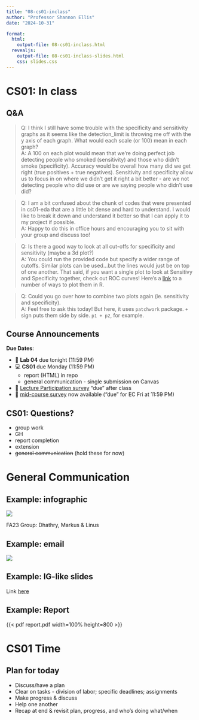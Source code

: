 ```yaml
---
title: "08-cs01-inclass"
author: "Professor Shannon Ellis"
date: "2024-10-31"

format:
  html: 
    output-file: 08-cs01-inclass.html
  revealjs:
    output-file: 08-cs01-inclass-slides.html
    css: slides.css
---
```


# CS01: In class {background-color="#92A86A"}

## Q&A {.smaller}

> Q: I think I still have some trouble with the specificity and sensitivity graphs as it seems like the detection_limit is throwing me off with the y axis of each graph. What would each scale (or 100) mean in each graph?\
> A: A 100 on each plot would mean that we're doing perfect job detecting people who smoked (sensitivity) and those who didn't smoke (specificity). Accuracy would be overall how many did we get right (true positives + true negatives). Sensitivity and specificity allow us to focus in on where we didn't get it right a bit better - are we not detecting people who did use or are we saying people who didn't use did?

> Q: I am a bit confused about the chunk of codes that were presented in cs01-eda that are a little bit dense and hard to understand. I would like to break it down and understand it better so that I can apply it to my project if possible.\
> A: Happy to do this in office hours and encouraging you to sit with your group and discuss too!

> Q: Is there a good way to look at all cut-offs for specificity and sensitivity (maybe a 3d plot?)\
> A: You could run the provided code but specify a wider range of cutoffs. Similar plots can be used...but the lines would just be on top of one another. That said, if you want a single plot to look at Sensitivy and Specificity together, check out ROC curves! Here's a [link](https://rviews.rstudio.com/2019/03/01/some-r-packages-for-roc-curves/) to a number of ways to plot them in R.

> Q: Could you go over how to combine two plots again (ie. sensitivity and specificity).\
> A: Feel free to ask this today! But here, it uses `patchwork` package. `+` sign puts them side by side. `p1 + p2`, for example.

## Course Announcements

**Due Dates**:

-   🔬️ **Lab 04** due tonight (11:59 PM)
-   💻 **CS01** due Monday (11:59 PM)
    -   report (HTML) in repo
    -   general communication - single submission on Canvas
-   🔘 [Lecture Participation survey](https://docs.google.com/forms/d/e/1FAIpQLSebrcx8p0zG5YylzGoCFKRLPVW4wdHoTHIRNc8-YYi_wjleLg/viewform?usp=sf_link) "due" after class
-   🔘 [mid-course survey](https://docs.google.com/forms/d/e/1FAIpQLScYyxJ-UkBMbSabSYtvhmY9NuQwtt4XabIj-OkSHEgRpRrhEA/viewform?usp=sf_link) now available ("due" for EC Fri at 11:59 PM)

## CS01: Questions?

-   group work
-   GH
-   report completion
-   extension
-   ~~general communication~~ (hold these for now)

# General Communication {background-color="#92A86A"}

## Example: infographic

![](images/08/infographic2.png)

FA23 Group: Dhathry, Markus & Linus

## Example: email

![](images/08/email.png)

## Example: IG-like slides

Link [here](https://www.canva.com/design/DAF1alZjz2Q/TsnYWt6FBRhD-pjVUh0kuA/view?utm_content=DAF1alZjz2Q&utm_campaign=designshare&utm_medium=link&utm_source=viewer)

## Example: Report

{{< pdf report.pdf width=100% height=800 >}}

# CS01 Time {background-color="#92A86A"}

## Plan for today

::: incremental
-   Discuss/have a plan
-   Clear on tasks - division of labor; specific deadlines; assignments
-   Make progress & discuss
-   Help one another
-   Recap at end & revisit plan, progress, and who's doing what/when
:::
